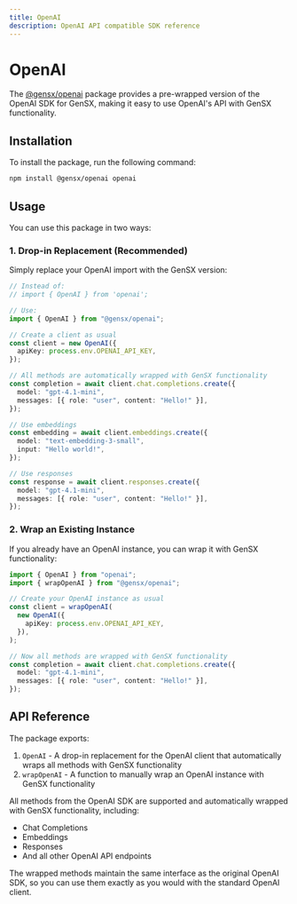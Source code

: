 ```yaml
---
title: OpenAI
description: OpenAI API compatible SDK reference
---
```


# OpenAI

The [@gensx/openai](https://www.npmjs.com/package/@gensx/openai) package provides a pre-wrapped version of the OpenAI SDK for GenSX, making it easy to use OpenAI's API with GenSX functionality.

## Installation

To install the package, run the following command:

```bash
npm install @gensx/openai openai
```

## Usage

You can use this package in two ways:

### 1. Drop-in Replacement (Recommended)

Simply replace your OpenAI import with the GenSX version:

```ts
// Instead of:
// import { OpenAI } from 'openai';

// Use:
import { OpenAI } from "@gensx/openai";

// Create a client as usual
const client = new OpenAI({
  apiKey: process.env.OPENAI_API_KEY,
});

// All methods are automatically wrapped with GenSX functionality
const completion = await client.chat.completions.create({
  model: "gpt-4.1-mini",
  messages: [{ role: "user", content: "Hello!" }],
});

// Use embeddings
const embedding = await client.embeddings.create({
  model: "text-embedding-3-small",
  input: "Hello world!",
});

// Use responses
const response = await client.responses.create({
  model: "gpt-4.1-mini",
  messages: [{ role: "user", content: "Hello!" }],
});
```

### 2. Wrap an Existing Instance

If you already have an OpenAI instance, you can wrap it with GenSX functionality:

```ts
import { OpenAI } from "openai";
import { wrapOpenAI } from "@gensx/openai";

// Create your OpenAI instance as usual
const client = wrapOpenAI(
  new OpenAI({
    apiKey: process.env.OPENAI_API_KEY,
  }),
);

// Now all methods are wrapped with GenSX functionality
const completion = await client.chat.completions.create({
  model: "gpt-4.1-mini",
  messages: [{ role: "user", content: "Hello!" }],
});
```

## API Reference

The package exports:

1. `OpenAI` - A drop-in replacement for the OpenAI client that automatically wraps all methods with GenSX functionality
2. `wrapOpenAI` - A function to manually wrap an OpenAI instance with GenSX functionality

All methods from the OpenAI SDK are supported and automatically wrapped with GenSX functionality, including:

- Chat Completions
- Embeddings
- Responses
- And all other OpenAI API endpoints

The wrapped methods maintain the same interface as the original OpenAI SDK, so you can use them exactly as you would with the standard OpenAI client.
